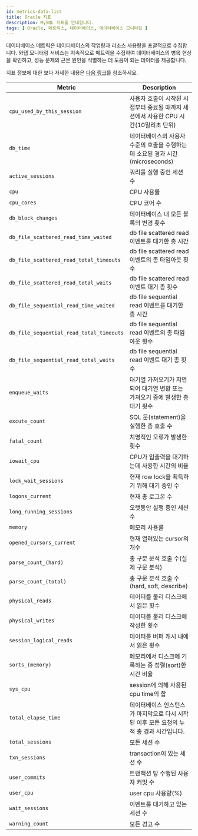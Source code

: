 ```yaml
---
id: metrics-data-list
title: Oracle 지표
description: MySQL 지표를 안내합니다.
tags: [ Oracle, 메트릭스, 데이터베이스, 데이터베이스 모니터링 ]
---
```


데이터베이스 메트릭은 데이터베이스의 작업량과 리소스 사용량을 포괄적으로 수집합니다. 와탭 모니터링 서비스는 지속적으로 메트릭을 수집하여 데이터베이스의 병목 현상을 확인하고, 성능 문제의 근본 원인을 식별하는 데 도움이 되는 데이터를 제공합니다.

지표 정보에 대한 보다 자세한 내용은 [다음 링크](https://docs.oracle.com/)를 참조하세요.

<div class='metric'>

| Metric | Description |
| --- | --- |
| `cpu_used_by_this_session` | 사용자 호출이 시작된 시점부터 종료될 때까지 세션에서 사용한 CPU 시간(10밀리초 단위) |
| `db_time` | 데이터베이스의 사용자 수준의 호출을 수행하는 데 소요된 경과 시간(microseconds) |
| `active_sessions` | 쿼리를 실행 중인 세션 수 |
| `cpu` | CPU 사용률 |
| `cpu_cores` | CPU 코어 수 |
| `db_block_changes` | 데이터베이스 내 모든 블록의 변경 횟수 |
| `db_file_scattered_read_time_waited` | db file scattered read 이벤트를 대기한 총 시간 |
| `db_file_scattered_read_total_timeouts` | db file scattered read 이벤트의 총 타임아웃 횟수 |
| `db_file_scattered_read_total_waits` | db file scattered read 이벤트 대기 총 횟수 |
| `db_file_sequential_read_time_waited` | db file sequential read 이벤트를 대기한 총 시간 |
| `db_file_sequential_read_total_timeouts` | db file sequential read 이벤트의 총 타임아웃 횟수 |
| `db_file_sequential_read_total_waits` | db file sequential read 이벤트 대기 총 횟수 |
| `enqueue_waits` | 대기열 가져오기가 지연되어 대기열 변환 또는 가져오기 중에 발생한 총 대기 횟수 |
| `excute_count` | SQL 문(statement)을 실행한 총 호출 수 |
| `fatal_count` | 치명적인 오류가 발생한 횟수 |
| `iowait_cpu` | CPU가 입출력을 대기하는데 사용한 시간의 비율 |
| `lock_wait_sessions` | 현재 row lock을 획득하기 위해 대기 중인 수 |
| `logons_current` | 현재 총 로그온 수 |
| `long_running_sessions` | 오랫동안 실행 중인 세션 수 |
| `memory` | 메모리 사용률 |
| `opened_cursors_current` | 현재 열려있는 cursor의 개수 |
| `parse_count_(hard)` | 총 구분 문석 호출 수(실제 구문 분석) |
| `parse_count_(total)` | 총 구문 분석 호출 수(hard, soft, describe) |
| `physical_reads` | 데이터를 물리 디스크에서 읽은 횟수 | 
| `physical_writes` | 데이터를 물리 디스크에 작성한 횟수 |
| `session_logical_reads` | 데이터를 버퍼 캐시 내에서 읽은 횟수 |
| `sorts_(memory)` | 메모리에서 디스크에 기록하는 중 정렬(sort)한 시간 비율 |
| `sys_cpu` | session에 의해 사용된 cpu time의 합 |
| `total_elapse_time` | 데이터베이스 인스턴스가 마지막으로 다시 시작된 이후 모든 요청의 누적 총 경과 시간입니다. |
| `total_sessions` | 모든 세션 수 |
| `txn_sessions` |  transaction이 있는 세션 수|
| `user_commits` | 트랜잭션 당 수행된 사용자 커밋 수 |
| `user_cpu` | user cpu 사용량(%) |
| `wait_sessions` | 이벤트를 대기하고 있는 세션 수 |
| `warning_count` | 모든 경고 수 |

</div>